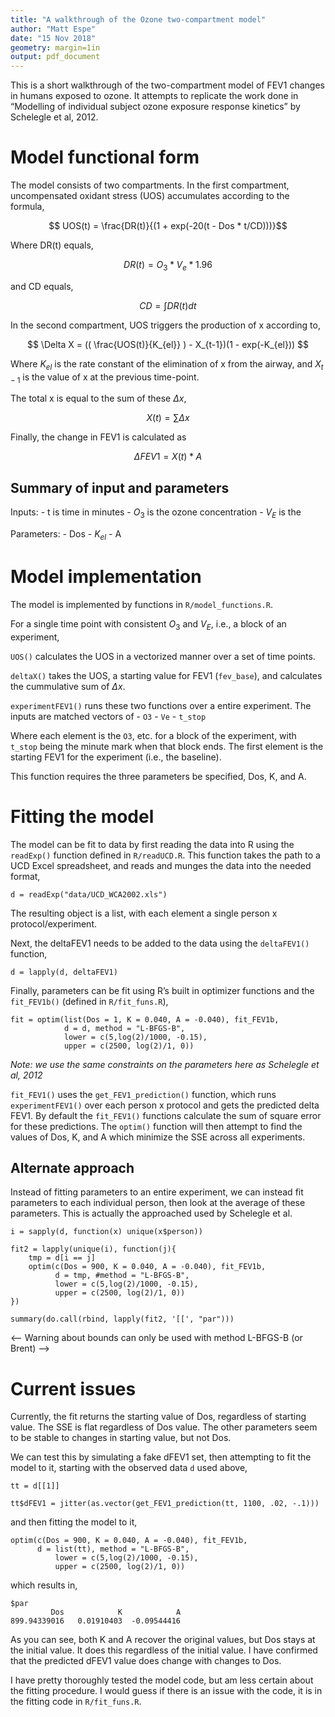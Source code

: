 ```yaml
---
title: "A walkthrough of the Ozone two-compartment model"
author: "Matt Espe"
date: "15 Nov 2018"
geometry: margin=1in
output: pdf_document
---
```


This is a short walkthrough of the two-compartment model of FEV1 changes in humans exposed to ozone.
It attempts to replicate the work done in "Modelling of individual subject ozone exposure response kinetics" by Schelegle et al, 2012.

# Model functional form

The model consists of two compartments. 
In the first compartment, uncompensated oxidant stress (UOS) accumulates according to the formula,

$$ UOS(t) = \frac{DR(t)}{(1 + exp(-20(t - Dos * t/CD)))}$$

Where DR(t) equals,

$$ DR(t) = O_3 * V_e * 1.96 $$

and CD equals,

$$ CD = \int DR(t) dt $$

In the second compartment, UOS triggers the production of x according to,

$$ \Delta X = (( \frac{UOS(t)}{K_{el}} ) - X_{t-1})(1 - exp(-K_{el})) $$

Where $K_{el}$ is the rate constant of the elimination of x from the airway, and $X_{t-1}$ is the value of x at the previous time-point.

The total x is equal to the sum of these $\Delta x$, 

$$ X(t) = \sum{\Delta x}$$

Finally, the change in FEV1 is calculated as

$$ \Delta FEV1 = X(t) * A $$

## Summary of input and parameters

Inputs:
  - t is time in minutes
  - $O_3$ is the ozone concentration
  - $V_E$ is the 
  
Parameters:
  - Dos
  - $K_{el}$
  - A
  
# Model implementation

The model is implemented by functions in `R/model_functions.R`.

For a single time point with consistent $O_3$ and $V_E$, i.e., a block of an experiment, 

`UOS()` calculates the UOS in a vectorized manner over a set of time points.

`deltaX()` takes the UOS, a starting value for FEV1 (`fev_base`), and calculates the cummulative sum of $\Delta x$.

`experimentFEV1()` runs these two functions over a entire experiment. The inputs are matched vectors of
  - `O3`
  - `Ve`
  - `t_stop`

Where each element is the `O3`, etc. for a block of the experiment, with `t_stop` being the minute mark when that block ends. 
The first element is the starting FEV1 for the experiment (i.e., the baseline).

This function requires the three parameters be specified, Dos, K, and A.

# Fitting the model

The model can be fit to data by first reading the data into R using the `readExp()` function defined in `R/readUCD.R`. 
This function takes the path to a UCD Excel spreadsheet, and reads and munges the data into the needed format,

```
d = readExp("data/UCD_WCA2002.xls")
```

The resulting object is a list, with each element a single person x protocol/experiment.

Next, the deltaFEV1 needs to be added to the data using the `deltaFEV1()` function,

```
d = lapply(d, deltaFEV1)
```

Finally, parameters can be fit using R's built in optimizer functions and the `fit_FEV1b()` (defined in `R/fit_funs.R`),

```
fit = optim(list(Dos = 1, K = 0.040, A = -0.040), fit_FEV1b,
            d = d, method = "L-BFGS-B",
            lower = c(5,log(2)/1000, -0.15),
            upper = c(2500, log(2)/1, 0))
```

_Note: we use the same constraints on the parameters here as Schelegle et al, 2012_


`fit_FEV1()` uses the `get_FEV1_prediction()` function, which runs `experimentFEV1()` over each person x protocol and gets the predicted delta FEV1.
By default the `fit_FEV1()` functions calculate the sum of square error for these predictions.
The `optim()` function will then attempt to find the values of Dos, K, and A which minimize the SSE across all experiments. 

## Alternate approach 

Instead of fitting parameters to an entire experiment, we can instead fit parameters to each individual person, then look at the average of these parameters.
This is actually the approached used by Schelegle et al.

```
i = sapply(d, function(x) unique(x$person))

fit2 = lapply(unique(i), function(j){
    tmp = d[i == j]
    optim(c(Dos = 900, K = 0.040, A = -0.040), fit_FEV1b,
          d = tmp, #method = "L-BFGS-B",
          lower = c(5,log(2)/1000, -0.15),
          upper = c(2500, log(2)/1, 0))
})

summary(do.call(rbind, lapply(fit2, '[[', "par")))
```

<-- Warning about
     bounds can only be used with method L-BFGS-B (or Brent)
-->

# Current issues

Currently, the fit returns the starting value of Dos, regardless of starting value.
The SSE is flat regardless of Dos value.
The other parameters seem to be stable to changes in starting value, but not Dos.

We can test this by simulating a fake dFEV1 set, then attempting to fit the model to it, starting with the observed data `d` used above,
```
tt = d[[1]]

tt$dFEV1 = jitter(as.vector(get_FEV1_prediction(tt, 1100, .02, -.1)))

```
and then fitting the model to it,

```
optim(c(Dos = 900, K = 0.040, A = -0.040), fit_FEV1b,
      d = list(tt), method = "L-BFGS-B",
          lower = c(5,log(2)/1000, -0.15),
          upper = c(2500, log(2)/1, 0))
```

which results in,

```
$par
         Dos            K            A 
899.94339016   0.01910403  -0.09544416 
```

As you can see, both K and A recover the original values, but Dos stays at the initial value.
It does this regardless of the initial value. 
I have confirmed that the predicted dFEV1 value does change with changes to Dos.


I have pretty thoroughly tested the model code, but am less certain about the fitting procedure. 
I would guess if there is an issue with the code, it is in the fitting code in `R/fit_funs.R`.







